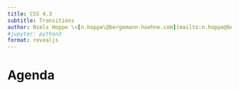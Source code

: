 ```yaml
---
title: CSS 4.3
subtitle: Transitions
author: Niels Hoppe \<[n.hoppe\@bergemann-hoehne.com](mailto:n.hoppe@bergemann-hoehne.com){.email}\>
#jupyter: python3
format: revealjs
---
```


# Agenda